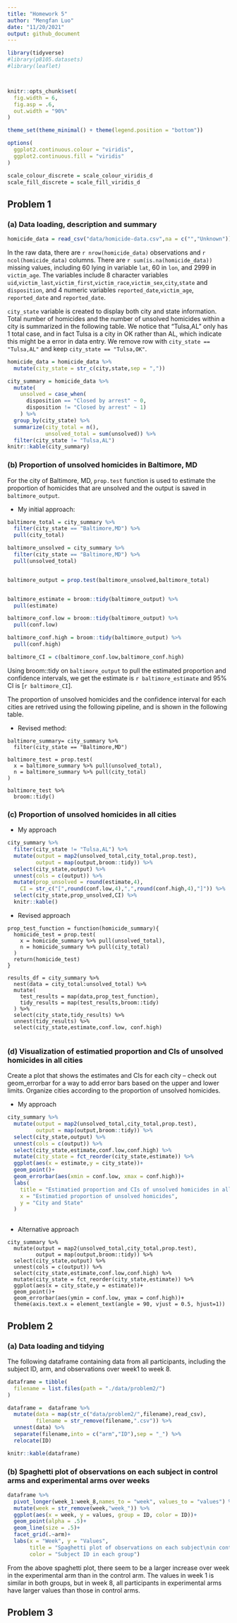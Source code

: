 ```yaml
---
title: "Homework 5"
author: "Mengfan Luo"
date: "11/20/2021"
output: github_document
---
```


```r
library(tidyverse)
#library(p8105.datasets)
#library(leaflet)



knitr::opts_chunk$set(
  fig.width = 6,
  fig.asp = .6,
  out.width = "90%"
)

theme_set(theme_minimal() + theme(legend.position = "bottom"))

options(
  ggplot2.continuous.colour = "viridis",
  ggplot2.continuous.fill = "viridis"
)

scale_colour_discrete = scale_colour_viridis_d
scale_fill_discrete = scale_fill_viridis_d
```


## Problem 1

### (a) Data loading, description and summary


```r
homicide_data = read_csv("data/homicide-data.csv",na = c("","Unknown"))
```

In the raw data, there are ``r nrow(homicide_data)`` observations and ``r ncol(homicide_data)`` columns. There are `r sum(is.na(homicide_data))` missing values, including 60 lying in variable `lat`, 60 in `lon`, and 2999 in `victim_age`. The variables include 8 character variables `uid`,`victim_last`,`victim_first`,`victim_race`,`victim_sex`,`city`,`state` and `disposition	`, and 4 numeric variables `reported_date`,`victim_age`, `reported_date` and `reported_date`.

`city_state` variable is created to display both city and state information. Total number of homicides and the number of unsolved homicides within a city is summarized in the following table. We notice that "Tulsa,AL" only has 1 total case, and in fact Tulsa is a city in OK rather than AL, which indicate this might be a error in data entry. We remove row with `city_state == "Tulsa,AL"` and keep `city_state == "Tulsa,OK"`.

```r
homicide_data = homicide_data %>% 
  mutate(city_state = str_c(city,state,sep = ","))

city_summary = homicide_data %>% 
  mutate(
    unsolved = case_when(
      disposition == "Closed by arrest" ~ 0,
      disposition != "Closed by arrest" ~ 1)
    ) %>% 
  group_by(city_state) %>% 
  summarize(city_total = n(),
            unsolved_total = sum(unsolved)) %>% 
  filter(city_state != "Tulsa,AL")
knitr::kable(city_summary)
```

### (b) Proportion of unsolved homicides in Baltimore, MD

For the city of Baltimore, MD,  `prop.test` function is used to estimate the proportion of homicides that are unsolved and the output is saved in `baltimore_output`.

* My initial approach:

```r
baltimore_total = city_summary %>%
  filter(city_state == "Baltimore,MD") %>% 
  pull(city_total)

baltimore_unsolved = city_summary %>%
  filter(city_state == "Baltimore,MD") %>% 
  pull(unsolved_total)


baltimore_output = prop.test(baltimore_unsolved,baltimore_total)


baltimore_estimate = broom::tidy(baltimore_output) %>% 
  pull(estimate)

baltimore_conf.low = broom::tidy(baltimore_output) %>% 
  pull(conf.low)

baltimore_conf.high = broom::tidy(baltimore_output) %>% 
  pull(conf.high)

baltimore_CI = c(baltimore_conf.low,baltimore_conf.high)
```

Using broom::tidy on `baltimore_output` to pull the estimated proportion and confidence intervals, we get the estimate is `r baltimore_estimate` and 95% CI is [`r baltimore_CI`].

The proportion of unsolved homicides and the confidence interval for each cities are retrived using the following pipeline, and is shown in the following table.


* Revised method:

```{}
baltimore_summary= city_summary %>% 
  filter(city_state == "Baltimore,MD")

baltimore_test = prop.test(
  x = baltimore_summary %>% pull(unsolved_total),
  n = baltimore_summary %>% pull(city_total)
)

baltimore_test %>% 
  broom::tidy()
```


### (c) Proportion of unsolved homicides in all cities

* My approach

```r
city_summary %>% 
  filter(city_state != "Tulsa,AL") %>% 
  mutate(output = map2(unsolved_total,city_total,prop.test),
         output = map(output,broom::tidy)) %>% 
  select(city_state,output) %>% 
  unnest(cols = c(output)) %>% 
  mutate(prop_unsolved = round(estimate,4),
    CI = str_c("[",round(conf.low,4),",",round(conf.high,4),"]")) %>% 
  select(city_state,prop_unsolved,CI) %>% 
  knitr::kable()

```


* Revised approach

```{}
prop_test_function = function(homicide_summary){
  homicide_test = prop.test(
    x = homicide_summary %>% pull(unsolved_total),
    n = homicide_summary %>% pull(city_total)
  )
  return(homicide_test)
}

results_df = city_summary %>%
  nest(data = city_total:unsolved_total) %>% 
  mutate(
    test_results = map(data,prop_test_function),
    tidy_results = map(test_results,broom::tidy)
  ) %>% 
  select(city_state,tidy_results) %>% 
  unnest(tidy_results) %>% 
  select(city_state,estimate,conf.low, conf.high)
  
```

### (d) Visualization of estimatied proportion and CIs of unsolved homicides in all cities

Create a plot that shows the estimates and CIs for each city – check out geom_errorbar for a way to add error bars based on the upper and lower limits. Organize cities according to the proportion of unsolved homicides.

* My approach

```r
city_summary %>% 
  mutate(output = map2(unsolved_total,city_total,prop.test),
         output = map(output,broom::tidy)) %>% 
  select(city_state,output) %>% 
  unnest(cols = c(output)) %>% 
  select(city_state,estimate,conf.low,conf.high) %>% 
  mutate(city_state = fct_reorder(city_state,estimate)) %>% 
  ggplot(aes(x = estimate,y = city_state))+
  geom_point()+
  geom_errorbar(aes(xmin = conf.low, xmax = conf.high))+
  labs(
    title = "Estimatied proportion and CIs of unsolved homicides in all cities",
    x = "Estimatied proportion of unsolved homicides",
    y = "City and State"
  )
  
```

* Alternative approach

```{}
city_summary %>% 
  mutate(output = map2(unsolved_total,city_total,prop.test),
         output = map(output,broom::tidy)) %>% 
  select(city_state,output) %>% 
  unnest(cols = c(output)) %>% 
  select(city_state,estimate,conf.low,conf.high) %>% 
  mutate(city_state = fct_reorder(city_state,estimate)) %>% 
  ggplot(aes(x = city_state,y = estimate))+
  geom_point()+
  geom_errorbar(aes(ymin = conf.low, ymax = conf.high))+
  theme(axis.text.x = element_text(angle = 90, vjust = 0.5, hjust=1))
```


## Problem 2

### (a) Data loading and tidying

The following dataframe containing data from all participants, including the subject ID, arm, and observations over week1 to week 8.

```r
dataframe = tibble(
  filename = list.files(path = "./data/problem2/")
)

dataframe =  dataframe %>% 
  mutate(data = map(str_c("data/problem2/",filename),read_csv),
         filename = str_remove(filename,".csv")) %>% 
  unnest(data) %>% 
  separate(filename,into = c("arm","ID"),sep = "_") %>% 
  relocate(ID)

knitr::kable(dataframe)
```

### (b) Spaghetti plot of observations on each subject in control arms and experimental arms over weeks

```r
dataframe %>% 
  pivot_longer(week_1:week_8,names_to = "week", values_to = "values") %>% 
  mutate(week = str_remove(week,"week_")) %>% 
  ggplot(aes(x = week, y = values, group = ID, color = ID))+
  geom_point(alpha = .5)+
  geom_line(size = .5)+
  facet_grid(.~arm)+
  labs(x = "Week", y = "Values",
       title = "Spaghetti plot of observations on each subject\nin control arms and experimental arms over weeks",
       color = "Subject ID in each group")
```

From the above spaghetti plot, there seem to be a larger increase over week in the experimental arm than in the control arm. The values in week 1 is similar in both groups, but in week 8, all participants in experimental arms have larger values than those in control arms.


## Problem 3













